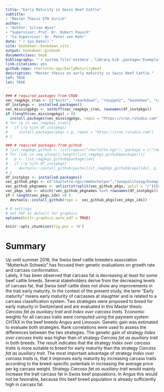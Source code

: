 ```yaml
--- 
title: "Early Maturity in Swiss Beef Cattle"
subtitle: 
- "Master Thesis ETH Zurich"
author: 
- "Author: Silvan Wyss"
- "Supervisor: Prof. Dr. Hubert Pausch"
- "Co-Supervisor: Dr. Peter von Rohr"
date: "`r Sys.Date()`"
site: bookdown::bookdown_site
output: bookdown::gitbook
documentclass: book
bibliography: "`r system.file('extdata','library.bib',package='Exemplary')`"
link-citations: yes
github-repo: charlotte-ngs/EarlyMaturityBeef
description: "Master thesis on early maturity in Swiss Beef Cattle."
lof: TRUE
lot: TRUE
---
```


```r
### # required packages from CRAN
vec_reqpkgs_cran <- c("knitr", "rmarkdown", "roxygen2", "bookdown", "caTools", "citr", "devtools", "tidyverse", "huxtable", "extrafont", "fontcm", "ggpubr", "varhandle")
df_instpkgs <- installed.packages()
vec_missingpkgs <- setdiff(vec_reqpkgs_cran, rownames(df_instpkgs))
if (length(vec_missingpkgs) > 0)
  install.packages(vec_missingpkgs, repos = "https://cran.rstudio.com")
# for (p in vec_reqpkgs_cran){
#   if (!p %in% df_instpkgs)
#     install.packages(pkgs = p, repos = "https://cran.rstudio.com")
# }

### # required packages from github
# list_reqpkgs_github <- list(repo=c("charlotte-ngs"), package = c("rmddochelper"))
# for (idx in seq_along(1:length(list_reqpkgs_github$package))){
#   p <- list_reqpkgs_github$package[idx]
#   if (!p %in% df_instpkgs)
#     devtools::install_github(paste(list_reqpkgs_github$repo[idx], p, sep = "/"))
# }
df_instpkgs <- installed.packages()
vec_github_pkgs <- c("charlotte-ngs/rmddochelper","swsqualitasag/Exemplary")
vec_github_pkgnames <- unlist(strsplit(vec_github_pkgs, split = "/"))[seq(2, 2*length(vec_github_pkgs), 2)]
vec_pkgs_idx <- which(!vec_github_pkgnames %in% rownames(df_instpkgs))
if ( length(vec_pkgs_idx) >0 )
  devtools::install_github(repo =  vec_github_pkgs[vec_pkgs_idx])
```

```r
# R settings
# set PDF as default for graphics
options(knitr.graphics.auto_pdf = TRUE)
```

```r
knitr::opts_chunk$set(fig.pos = 'H')
```

# Summary {-}

Up until summer 2018, the Swiss beef cattle breeders association "Mutterkuh Schweiz" has focused their genetic evaluations on growth rate and carcass conformation.  
Lately, it has been observed that carcass fat is decreasing at least for some beef cattle breeds. 
Several stakeholders derive from the decreasing levels of carcass fat, that Swiss beef cattle does not show any improvements in the trait early maturity. 
In the context of the present study, the term "Early maturity" means early maturity of carcasses at slaughter and is related to a carcass classification system.
Two strategies were proposed to breed for early maturity in Switzerland and are evaluated in this Master thesis: *Carcass fat as auxiliary trait* and *Index over carcass traits*.
Economic weights for all carcass traits were computed using the payment system CHTAX in the beef breeds Angus and Limousin.
Genetic gain was estimated to evaluate both strategies.
Rank correlations were used to assess the differences between the two strategies. 
The genetic gain of strategy *Index over carcass traits* was higher than of strategy *Carcass fat as auxiliary trait* in both breeds.
The result indicates that the strategy *Index over carcass traits* is more suitable to breed for early maturity than the strategy *Carcass fat as auxiliary trait*.
The most important advantage of strategy *Index over carcass traits* is, that it improves early maturity by increasing carcass traits according to the breed-specific potentials in increasing the average price per kg carcass weight.
Strategy *Carcass fat as auxiliary trait* would mainly increase the trait carcass fat in Swiss beef populations.
In Angus this would not be favorable, because this beef breed population is already sufficiently high in carcass fat.
